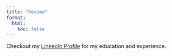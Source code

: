 ```yaml
---
title: "Resume"
format:
  html:
    toc: false
---
```


Checkout my [LinkedIn Profile](https://www.linkedin.com/in/christianmillion/) for my education and experience.
